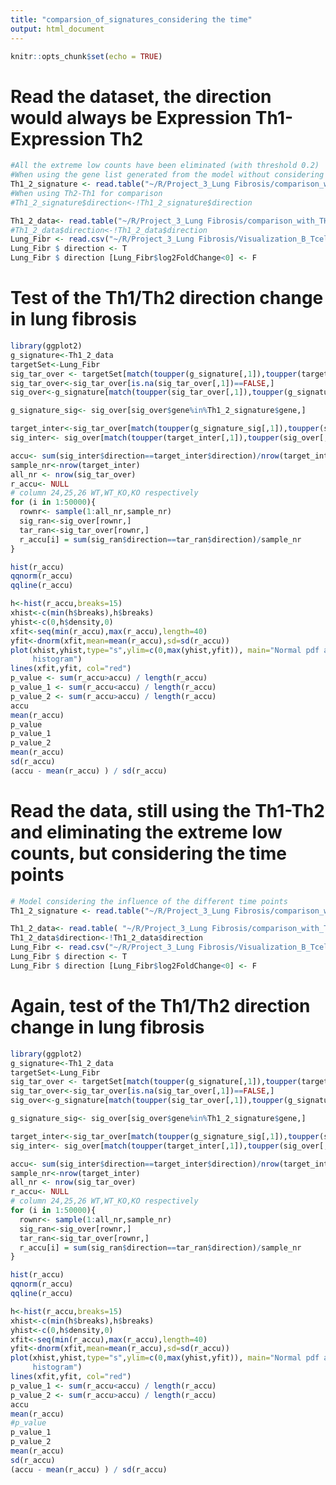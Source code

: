 ```yaml
---
title: "comparsion_of_signatures_considering the time"
output: html_document
---
```


```r
knitr::opts_chunk$set(echo = TRUE)
```

# Read the dataset, the direction would always be Expression Th1- Expression Th2
```r

#All the extreme low counts have been eliminated (with threshold 0.2)
#When using the gene list generated from the model without considering different time points 
Th1_2_signature <- read.table("~/R/Project_3_Lung Fibrosis/comparison_with_TH1_TH2/GSE99167_Comparison_for_TH/Comparison between different Th subtypes/Diff_genes_Th1_Th2_without_TP.txt",stringsAsFactors = F, as.is = F,header=T)
#When using Th2-Th1 for comparison
#Th1_2_signature$direction<-!Th1_2_signature$direction

Th1_2_data<- read.table("~/R/Project_3_Lung Fibrosis/comparison_with_TH1_TH2/GSE99167_Comparison_for_TH/Comparison between different Th subtypes/All_genes_comparison_Th1_Th2_without_TP.txt",stringsAsFactors = F, as.is = F,header=T)
#Th1_2_data$direction<-!Th1_2_data$direction
Lung_Fibr <- read.csv("~/R/Project_3_Lung Fibrosis/Visualization_B_Tcells/DifferentialExpressionResults_TCells.csv",stringsAsFactors = F, as.is = T)
Lung_Fibr $ direction <- T
Lung_Fibr $ direction [Lung_Fibr$log2FoldChange<0] <- F
```

# Test of the Th1/Th2 direction change in lung fibrosis
```r
library(ggplot2)
g_signature<-Th1_2_data
targetSet<-Lung_Fibr
sig_tar_over <- targetSet[match(toupper(g_signature[,1]),toupper(targetSet[,1])),]
sig_tar_over<-sig_tar_over[is.na(sig_tar_over[,1])==FALSE,]
sig_over<-g_signature[match(toupper(sig_tar_over[,1]),toupper(g_signature[,1])),]

g_signature_sig<- sig_over[sig_over$gene%in%Th1_2_signature$gene,]

target_inter<-sig_tar_over[match(toupper(g_signature_sig[,1]),toupper(sig_tar_over[,1])),]
sig_inter<- sig_over[match(toupper(target_inter[,1]),toupper(sig_over[,1])),]

accu<- sum(sig_inter$direction==target_inter$direction)/nrow(target_inter)
sample_nr<-nrow(target_inter)
all_nr <- nrow(sig_tar_over)
r_accu<- NULL
# column 24,25,26 WT,WT_KO,KO respectively
for (i in 1:50000){
  rownr<- sample(1:all_nr,sample_nr) 
  sig_ran<-sig_over[rownr,]
  tar_ran<-sig_tar_over[rownr,]
  r_accu[i] = sum(sig_ran$direction==tar_ran$direction)/sample_nr
}

hist(r_accu)
qqnorm(r_accu)
qqline(r_accu)

h<-hist(r_accu,breaks=15)
xhist<-c(min(h$breaks),h$breaks)
yhist<-c(0,h$density,0)
xfit<-seq(min(r_accu),max(r_accu),length=40)
yfit<-dnorm(xfit,mean=mean(r_accu),sd=sd(r_accu))
plot(xhist,yhist,type="s",ylim=c(0,max(yhist,yfit)), main="Normal pdf and
     histogram")
lines(xfit,yfit, col="red")
p_value <- sum(r_accu>accu) / length(r_accu)
p_value_1 <- sum(r_accu<accu) / length(r_accu)
p_value_2 <- sum(r_accu>accu) / length(r_accu)
accu
mean(r_accu)
p_value 
p_value_1
p_value_2
mean(r_accu)
sd(r_accu)
(accu - mean(r_accu) ) / sd(r_accu)
```

# Read the data, still using the Th1-Th2 and eliminating the extreme low counts, but considering the time points

```r
# Model considering the influence of the different time points
Th1_2_signature <- read.table("~/R/Project_3_Lung Fibrosis/comparison_with_TH1_TH2/GSE99167_Comparison_for_TH/Comparison between different Th subtypes/Diff_genes_Th1_Th2_including_TP.txt",stringsAsFactors = F, as.is = F,header=T)

Th1_2_data<- read.table( "~/R/Project_3_Lung Fibrosis/comparison_with_TH1_TH2/GSE99167_Comparison_for_TH/Comparison between different Th subtypes/All_genes_comparison_Th1_Th2_includingTP.txt",stringsAsFactors = F, as.is = F,header=T)
Th1_2_data$direction<-!Th1_2_data$direction
Lung_Fibr <- read.csv("~/R/Project_3_Lung Fibrosis/Visualization_B_Tcells/DifferentialExpressionResults_TCells.csv",stringsAsFactors = F, as.is = T)
Lung_Fibr $ direction <- T
Lung_Fibr $ direction [Lung_Fibr$log2FoldChange<0] <- F
```

# Again, test of the Th1/Th2 direction change in lung fibrosis
```r
library(ggplot2)
g_signature<-Th1_2_data
targetSet<-Lung_Fibr
sig_tar_over <- targetSet[match(toupper(g_signature[,1]),toupper(targetSet[,1])),]
sig_tar_over<-sig_tar_over[is.na(sig_tar_over[,1])==FALSE,]
sig_over<-g_signature[match(toupper(sig_tar_over[,1]),toupper(g_signature[,1])),]

g_signature_sig<- sig_over[sig_over$gene%in%Th1_2_signature$gene,]

target_inter<-sig_tar_over[match(toupper(g_signature_sig[,1]),toupper(sig_tar_over[,1])),]
sig_inter<- sig_over[match(toupper(target_inter[,1]),toupper(sig_over[,1])),]

accu<- sum(sig_inter$direction==target_inter$direction)/nrow(target_inter)
sample_nr<-nrow(target_inter)
all_nr <- nrow(sig_tar_over)
r_accu<- NULL
# column 24,25,26 WT,WT_KO,KO respectively
for (i in 1:50000){
  rownr<- sample(1:all_nr,sample_nr) 
  sig_ran<-sig_over[rownr,]
  tar_ran<-sig_tar_over[rownr,]
  r_accu[i] = sum(sig_ran$direction==tar_ran$direction)/sample_nr
}

hist(r_accu)
qqnorm(r_accu)
qqline(r_accu)

h<-hist(r_accu,breaks=15)
xhist<-c(min(h$breaks),h$breaks)
yhist<-c(0,h$density,0)
xfit<-seq(min(r_accu),max(r_accu),length=40)
yfit<-dnorm(xfit,mean=mean(r_accu),sd=sd(r_accu))
plot(xhist,yhist,type="s",ylim=c(0,max(yhist,yfit)), main="Normal pdf and
     histogram")
lines(xfit,yfit, col="red")
p_value_1 <- sum(r_accu<accu) / length(r_accu)
p_value_2 <- sum(r_accu>accu) / length(r_accu)
accu
mean(r_accu)
#p_value 
p_value_1
p_value_2
mean(r_accu)
sd(r_accu)
(accu - mean(r_accu) ) / sd(r_accu)
```

